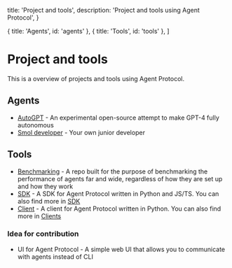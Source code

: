   title: 'Project and tools',
  description: 'Project and tools using Agent Protocol',
}

  { title: 'Agents', id: 'agents' },
  { title: 'Tools', id: 'tools' },
]

# Project and tools

This is a overview of projects and tools using Agent Protocol.

## Agents

- [AutoGPT](https://github.com/e2b-dev/Auto-GPT) - An experimental open-source attempt to make GPT-4 fully autonomous
- [Smol developer](https://github.com/smol-ai/developer) - Your own junior developer

## Tools

- [Benchmarking](https://github.com/Significant-Gravitas/Auto-GPT-Benchmarks) - A repo built for the purpose of benchmarking the performance of agents far and wide, regardless of how they are set up and how they work
- [SDK](https://github.com/e2b-dev/agent-protocol/tree/main/sdk) - A SDK for Agent Protocol written in Python and JS/TS. You can also find more in [SDK](/sdks/)
- [Client](https://github.com/e2b-dev/agent-protocol/tree/main/client/python) - A client for Agent Protocol written in Python. You can also find more in [Clients](/clients/)

### Idea for contribution

- UI for Agent Protocol - A simple web UI that allows you to communicate with agents instead of CLI
